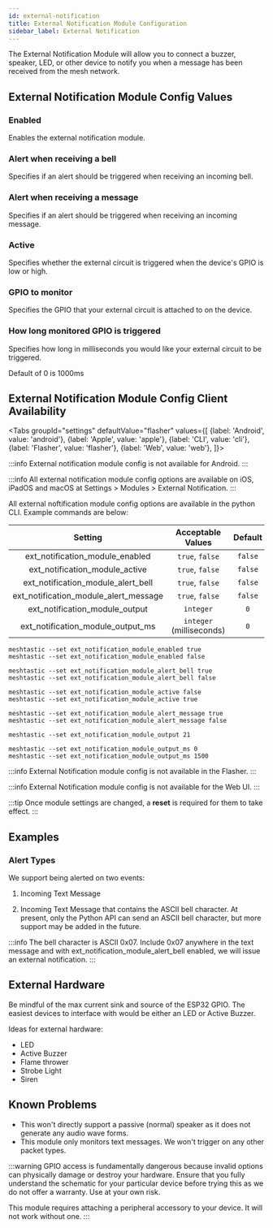 ```yaml
---
id: external-notification
title: External Notification Module Configuration
sidebar_label: External Notification
---
```



The External Notification Module will allow you to connect a buzzer, speaker, LED, or other device to notify you when a message has been received from the mesh network.



 ## External Notification Module Config Values

### Enabled

Enables the external notification module.

### Alert when receiving a bell

Specifies if an alert should be triggered when receiving an incoming bell.

### Alert when receiving a message

Specifies if an alert should be triggered when receiving an incoming message.

### Active

Specifies whether the external circuit is triggered when the device's GPIO is low or high.

### GPIO to monitor

Specifies the GPIO that your external circuit is attached to on the device.

### How long monitored GPIO is triggered

Specifies how long in milliseconds you would like your external circuit to be triggered.

Default of 0 is 1000ms

## External Notification Module Config Client Availability

<Tabs
groupId="settings"
defaultValue="flasher"
values={[
{label: 'Android', value: 'android'},
{label: 'Apple', value: 'apple'},
{label: 'CLI', value: 'cli'},
{label: 'Flasher', value: 'flasher'},
{label: 'Web', value: 'web'},
]}>
<TabItem value="android">

:::info
External notification module config is not available for Android.
:::

</TabItem>
<TabItem value="apple">

:::info
All external notification module config options are available on iOS, iPadOS and macOS at Settings > Modules > External Notification.
:::

</TabItem>
<TabItem value="cli">

All external noftification module config options are available in the python CLI. Example commands are below:

|                Setting                |    Acceptable Values     | Default |
| :-----------------------------------: | :----------------------: | :-----: |
|    ext_notification_module_enabled    |     `true`, `false`      | `false` |
|    ext_notification_module_active     |     `true`, `false`      | `false` |
|  ext_notification_module_alert_bell   |     `true`, `false`      | `false` |
| ext_notification_module_alert_message |     `true`, `false`      | `false` |
|    ext_notification_module_output     |        `integer`         |   `0`   |
|   ext_notification_module_output_ms   | `integer` (milliseconds) |   `0`   |

```shell title="Enable/Disable External Notification Module"
meshtastic --set ext_notification_module_enabled true
meshtastic --set ext_notification_module_enabled false
```

```shell title="Enable/Disable alert on incoming bell"
meshtastic --set ext_notification_module_alert_bell true
meshtastic --set ext_notification_module_alert_bell false
```

```shell title="Set GPIO active high / low (defalut of false is low)"
meshtastic --set ext_notification_module_active false
meshtastic --set ext_notification_module_active true
```

```shell title="Enable/Disable alert on incoming message"
meshtastic --set ext_notification_module_alert_message true
meshtastic --set ext_notification_module_alert_message false
```

```shell title="Set GPIO to monitor to 21"
meshtastic --set ext_notification_module_output 21
```

```shell title="Set monitored GPIO output duration (default of 0 is 1000ms)"
meshtastic --set ext_notification_module_output_ms 0
meshtastic --set ext_notification_module_output_ms 1500
```
</TabItem>
<TabItem value="flasher">

:::info
External Notification module config is not available in the Flasher.
:::

  </TabItem>
  <TabItem value="web">

:::info
External Notification module config is not available for the Web UI.
:::
    
  </TabItem>
</Tabs>

:::tip
Once module settings are changed, a **reset** is required for them to take effect.
:::

## Examples

### Alert Types

We support being alerted on two events:

1. Incoming Text Message

2. Incoming Text Message that contains the ASCII bell character. At present, only the Python API can send an ASCII bell character, but more support may be added in the future.

:::info
The bell character is ASCII 0x07. Include 0x07 anywhere in the text message and with ext_notification_module_alert_bell enabled, we will issue an external notification.
:::

## External Hardware

Be mindful of the max current sink and source of the ESP32 GPIO. The easiest devices to interface with would be either an LED or Active Buzzer.

Ideas for external hardware:

- LED
- Active Buzzer
- Flame thrower
- Strobe Light
- Siren

## Known Problems

- This won't directly support a passive (normal) speaker as it does not generate any audio wave forms.
- This module only monitors text messages. We won't trigger on any other packet types.


:::warning
GPIO access is fundamentally dangerous because invalid options can physically damage or destroy your hardware. Ensure that you fully understand the schematic for your particular device before trying this as we do not offer a warranty. Use at your own risk.

This module requires attaching a peripheral accessory to your device. It will not work without one.
:::